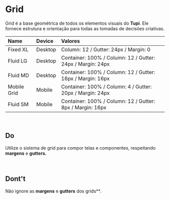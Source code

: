 <Meta title="Global Tokens/8 - Layout/8.1 - Grid" />

# **Grid**

Grid é a base geométrica de todos os elementos visuais do **Tupi**. Ele fornece estrutura e orientação para todas as tomadas de decisões criativas.

| Name        | Device  | Valores                                                    |
| :---------- | :------ | :--------------------------------------------------------- |
| Fixed XL    | Desktop | Column: 12 / Gutter: 24px / Margin: 0                      |
| Fluid LG    | Desktop | Container: 100% / Column: 12 / Gutter: 24px / Margin: 24px |
| Fluid MD    | Desktop | Container: 100% / Column: 12 / Gutter: 16px / Margin: 16px |
| Mobile Grid | Mobile  | Container: 100% / Column: 4 / Gutter: 20px / Margin: 24px  |
| Fluid SM    | Mobile  | Container: 100% / Column: 12 / Gutter: 8px / Margin: 16px  |

<br />

## Do

Utilize o sistema de grid para compor telas e componentes, respeitando **margens** e **gutters.**

<br />

## Dont't

Não ignore as **margens** e **gutters** dos grids\*\*.
